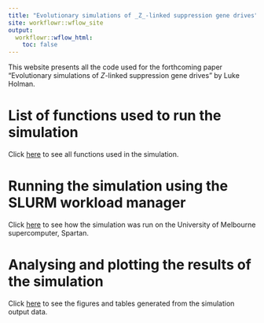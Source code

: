 ```yaml
---
title: "Evolutionary simulations of _Z_-linked suppression gene drives"
site: workflowr::wflow_site
output:
  workflowr::wflow_html:
    toc: false
---
```


This website presents all the code used for the forthcoming paper "Evolutionary simulations of _Z_-linked suppression gene drives" by Luke Holman.


# List of functions used to run the simulation
Click [here](model_functions.html) to see all functions used in the simulation.

# Running the simulation using the SLURM workload manager
Click [here](run_model.html) to see how the simulation was run on the University of Melbourne supercomputer, Spartan.

# Analysing and plotting the results of the simulation
Click [here](plot_model.html) to see the figures and tables generated from the simulation output data.
